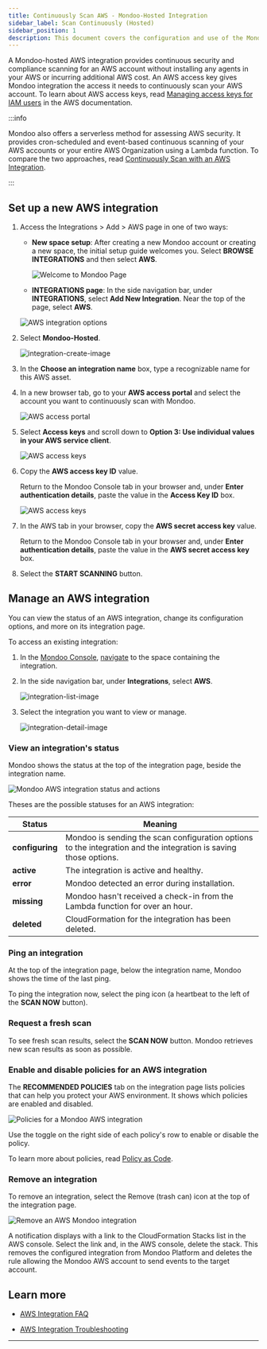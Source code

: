 ```yaml
---
title: Continuously Scan AWS - Mondoo-Hosted Integration
sidebar_label: Scan Continuously (Hosted)
sidebar_position: 1
description: This document covers the configuration and use of the Mondoo-hosted AWS integration to scan AWS accounts and EC2 instances
---
```


A Mondoo-hosted AWS integration provides continuous security and compliance scanning for an AWS account without installing any agents in your AWS or incurring additional AWS cost. An AWS access key gives Mondoo integration the access it needs to continuously scan your AWS account. To learn about AWS access keys, read [Managing access keys for IAM users](https://docs.aws.amazon.com/IAM/latest/UserGuide/id_credentials_access-keys.html) in the AWS documentation.

:::info

Mondoo also offers a serverless method for assessing AWS security. It provides cron-scheduled and event-based continuous scanning of your AWS accounts or your entire AWS Organization using a Lambda function. To compare the two approaches, read [Continuously Scan with an AWS Integration](/platform/infra/cloud/aws/aws-integration-scan/).

:::

## Set up a new AWS integration

1. Access the Integrations > Add > AWS page in one of two ways:

   - **New space setup**: After creating a new Mondoo account or creating a new space, the initial setup guide welcomes you. Select **BROWSE INTEGRATIONS** and then select **AWS**.

     ![Welcome to Mondoo Page](/img/platform/start/welcome_to_mondoo.png)

   - **INTEGRATIONS page**: In the side navigation bar, under **INTEGRATIONS**, select **Add New Integration**. Near the top of the page, select **AWS**.

   ![AWS integration options](/img/platform/infra/cloud/aws/hosted-or-serverless.png)

2. Select **Mondoo-Hosted**.

   ![integration-create-image](/img/platform/infra/cloud/aws/add-hosted-top.png)

3. In the **Choose an integration name** box, type a recognizable name for this AWS asset.

4. In a new browser tab, go to your **AWS access portal** and select the account you want to continuously scan with Mondoo.

   ![AWS access portal](/img/platform/infra/cloud/aws/awsportal.png)

5. Select **Access keys** and scroll down to **Option 3: Use individual values in your AWS service client**.

   ![AWS access keys](/img/platform/infra/cloud/aws/option3.png)

6. Copy the **AWS access key ID** value.

   Return to the Mondoo Console tab in your browser and, under **Enter authentication details**, paste the value in the **Access Key ID** box.

   ![AWS access keys](/img/platform/infra/cloud/aws/auth.png)

7. In the AWS tab in your browser, copy the **AWS secret access key** value.

   Return to the Mondoo Console tab in your browser and, under **Enter authentication details**, paste the value in the **AWS secret access key** box.

8. Select the **START SCANNING** button.

## Manage an AWS integration

You can view the status of an AWS integration, change its configuration options, and more on its integration page.

To access an existing integration:

1. In the [Mondoo Console](https://console.mondoo.com), [navigate](/platform/start/navigate) to the space containing the integration.

2. In the side navigation bar, under **Integrations**, select **AWS**.

   ![integration-list-image](/img/platform/infra/cloud/aws/list.png)

3. Select the integration you want to view or manage.

   ![integration-detail-image](/img/platform/infra/cloud/aws/integration-overview.png)

### View an integration's status

Mondoo shows the status at the top of the integration page, beside the integration name.

![Mondoo AWS integration status and actions](/img/platform/infra/cloud/aws/integration-scan-now.png)

Theses are the possible statuses for an AWS integration:

| Status          | Meaning                                                                                                          |
| --------------- | ---------------------------------------------------------------------------------------------------------------- |
| **configuring** | Mondoo is sending the scan configuration options to the integration and the integration is saving those options. |
| **active**      | The integration is active and healthy.                                                                           |
| **error**       | Mondoo detected an error during installation.                                                                    |
| **missing**     | Mondoo hasn't received a check-in from the Lambda function for over an hour.                                     |
| **deleted**     | CloudFormation for the integration has been deleted.                                                             |

### Ping an integration

At the top of the integration page, below the integration name, Mondoo shows the time of the last ping.

To ping the integration now, select the ping icon (a heartbeat to the left of the **SCAN NOW** button).

### Request a fresh scan

To see fresh scan results, select the **SCAN NOW** button. Mondoo retrieves new scan results as soon as possible.

### Enable and disable policies for an AWS integration

The **RECOMMENDED POLICIES** tab on the integration page lists policies that can help you protect your AWS environment. It shows which policies are enabled and disabled.

![Policies for a Mondoo AWS integration](/img/platform/infra/cloud/aws/integration-policies.png)

Use the toggle on the right side of each policy's row to enable or disable the policy.

To learn more about policies, read [Policy as Code](/platform/security/posture/pac/).

### Remove an integration

To remove an integration, select the Remove (trash can) icon at the top of the integration page.

![Remove an AWS Mondoo integration](/img/platform/infra/cloud/aws/integration-scan-now.png)

A notification displays with a link to the CloudFormation Stacks list in the AWS console. Select the link and, in the AWS console, delete the stack. This removes the configured integration from Mondoo Platform and deletes the rule allowing the Mondoo AWS account to send events to the target account.

## Learn more

- [AWS Integration FAQ](/docs/platform/infra/cloud/aws/aws-integration-faq)

- [AWS Integration Troubleshooting](/docs/platform/infra/cloud/aws/aws-integration-troubleshooting)

---
